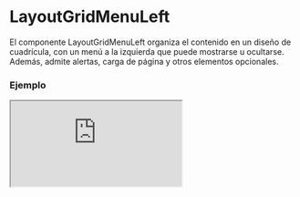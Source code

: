 # LayoutGridMenuLeft

El componente LayoutGridMenuLeft organiza el contenido en un diseño de cuadrícula, con un menú a la izquierda que puede mostrarse u ocultarse. Además, admite alertas, carga de página y otros elementos opcionales.


### Ejemplo

<Iframe minHeightIframe="30dvh" src="https://fenextjs-component-storybook.vercel.app/iframe.html?args=&id=layout-layoutgridmenuleft--index&viewMode=story" />

### Importacion

Para importar el componente LayoutGridMenuLeft, se puede hacer desde fenextjs

```tsx copy
import { LayoutGridMenuLeft } from "fenextjs";
```

### Parametros

| Parametro | Tipo | Requerido | Default | Descripcion |
| --------- | ---- | --------- | ------- | ----------- |
| useAlertHook | boolean | no | true | Indica si se debe renderizar el componente de alerta (AlertHook). |
| alertHookProps | AlertHookProps | no | \{\} | Propiedades para configurar el AlertHook. |
| loader | boolean | no | false | Indica si la página está en estado de carga, mostrando un indicador de carga. |
| menuLeft | ReactNode | no | undefined | Contenido que se renderiza en el menú izquierdo del layout. |
| menuLeftActive | boolean | no | true | Indica si el menú izquierdo está activo. |
| menuLeftMovilActive | boolean | no | false | Indica si el menú izquierdo está activo en dispositivos móviles. |
| useHeaderButtonMenu | boolean | no | false | Permite mostrar un botón en el encabezado para alternar el menú. |
| usePageProgress | boolean | no | true | Habilita una barra de progreso de la página. |
| target | string | no | 'fenext-btn-menu-checkbox' | El objetivo del botón en el menú. |
| className | string | no | '' | Clase CSS para el componente principal. |
| classNameMenuLeft | string | no | '' | Clase CSS para el menú izquierdo. |
| classNameMenuLeftContent | string | no | '' | Clase CSS para el contenido del menú izquierdo. |
| classNameChildren | string | no | '' | Clase CSS para el contenedor de los hijos del componente. |

### Storybook

Para ver el storybook del componente lo puede hacer con este [link](https://fenextjs-component-storybook.vercel.app/?path=/story/layout-layoutgridmenuleft--index)

### Usos

- Uso básico

```tsx copy
<LayoutGridMenuLeft />
```

- Con menú personalizado

```tsx copy
<LayoutGridMenuLeft menuLeft={<CustomMenu />} />
```

- Con estado de carga

```tsx copy
<LayoutGridMenuLeft loader={true} />
```

